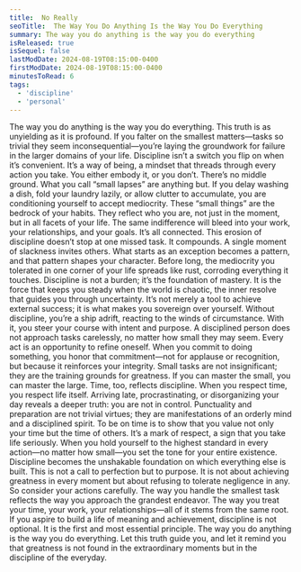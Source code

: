 ```yaml
---
title:  No Really
seoTitle:  The Way You Do Anything Is the Way You Do Everything
summary: The way you do anything is the way you do everything
isReleased: true
isSequel: false
lastModDate: 2024-08-19T08:15:00-0400
firstModDate: 2024-08-19T08:15:00-0400
minutesToRead: 6
tags:
  - 'discipline'
  - 'personal'
---
```


<C>
The way you do anything is the way you do everything. This truth is as unyielding as it is profound. If you falter on the smallest matters—tasks so trivial they seem inconsequential—you’re laying the groundwork for failure in the larger domains of your life. Discipline isn’t a switch you flip on when it’s convenient. It’s a way of being, a mindset that threads through every action you take. You either embody it, or you don’t. There’s no middle ground.
</C>

<C>
What you call “small lapses” are anything but. If you delay washing a dish, fold your laundry lazily, or allow clutter to accumulate, you are conditioning yourself to accept mediocrity. These “small things” are the bedrock of your habits. They reflect who you are, not just in the moment, but in all facets of your life. The same indifference will bleed into your work, your relationships, and your goals. It’s all connected. 
</C>

<C>
This erosion of discipline doesn’t stop at one missed task. It compounds. A single moment of slackness invites others. What starts as an exception becomes a pattern, and that pattern shapes your character. Before long, the mediocrity you tolerated in one corner of your life spreads like rust, corroding everything it touches.
</C>

<C>
Discipline is not a burden; it’s the foundation of mastery. It is the force that keeps you steady when the world is chaotic, the inner resolve that guides you through uncertainty. It’s not merely a tool to achieve external success; it is what makes you sovereign over yourself. Without discipline, you’re a ship adrift, reacting to the winds of circumstance. With it, you steer your course with intent and purpose.
</C>

<C>
A disciplined person does not approach tasks carelessly, no matter how small they may seem. Every act is an opportunity to refine oneself. When you commit to doing something, you honor that commitment—not for applause or recognition, but because it reinforces your integrity. Small tasks are not insignificant; they are the training grounds for greatness. If you can master the small, you can master the large.
</C>

<C>
Time, too, reflects discipline. When you respect time, you respect life itself. Arriving late, procrastinating, or disorganizing your day reveals a deeper truth: you are not in control. Punctuality and preparation are not trivial virtues; they are manifestations of an orderly mind and a disciplined spirit. To be on time is to show that you value not only your time but the time of others. It’s a mark of respect, a sign that you take life seriously.
</C>

<C>
When you hold yourself to the highest standard in every action—no matter how small—you set the tone for your entire existence. Discipline becomes the unshakable foundation on which everything else is built. This is not a call to perfection but to purpose. It is not about achieving greatness in every moment but about refusing to tolerate negligence in any.
</C>

<C>
So consider your actions carefully. The way you handle the smallest task reflects the way you approach the grandest endeavor. The way you treat your time, your work, your relationships—all of it stems from the same root. If you aspire to build a life of meaning and achievement, discipline is not optional. It is the first and most essential principle.
</C>

<C>
The way you do anything is the way you do everything. Let this truth guide you, and let it remind you that greatness is not found in the extraordinary moments but in the discipline of the everyday.
</C>
